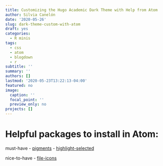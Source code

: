 ```yaml
---
title: Customizing the Hugo Academic Dark Theme with Help from Atom
author: Silvia Canelón
date: '2020-05-26'
slug: dark-theme-custom-with-atom
draft: yes
categories:
  - R minis
tags:
  - css
  - atom
  - blogdown
  - r
subtitle: ''
summary: ''
authors: []
lastmod: '2020-05-23T13:22:13-04:00'
featured: no
image:
  caption: ''
  focal_point: ''
  preview_only: no
projects: []
---
```


# Helpful packages to install in Atom:

must-have
- [pigments](https://atom.io/packages/pigments)
- [highlight-selected](https://atom.io/packages/highlight-selected)

nice-to-have
- [file-icons](https://atom.io/packages/file-icons)
